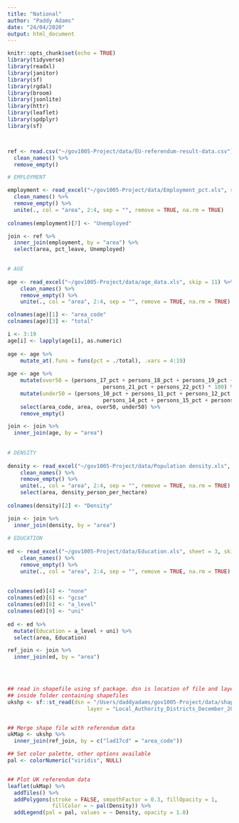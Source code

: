 ```yaml
---
title: "National"
author: "Paddy Adams"
date: "24/04/2020"
output: html_document
---
```


```r
knitr::opts_chunk$set(echo = TRUE)
library(tidyverse)
library(readxl)
library(janitor)
library(sf)
library(rgdal)
library(broom)
library(jsonlite)
library(httr)
library(leaflet)
library(spdplyr)
library(sf)




```



```r



ref <- read.csv("~/gov1005-Project/data/EU-referendum-result-data.csv") %>% 
  clean_names() %>% 
  remove_empty()

# EMPLOYMENT

employment <- read_excel("~/gov1005-Project/data/Employment_pct.xls", skip = 11) %>% 
  clean_names() %>% 
  remove_empty() %>%
  unite(., col = "area", 2:4, sep = "", remove = TRUE, na.rm = TRUE)
  
colnames(employment)[7] <- "Unemployed"

join <- ref %>% 
  inner_join(employment, by = "area") %>% 
  select(area, pct_leave, Unemployed)

        
# AGE
        
age <- read_excel("~/gov1005-Project/data/age_data.xls", skip = 11) %>% 
    clean_names() %>% 
    remove_empty() %>% 
    unite(., col = "area", 2:4, sep = "", remove = TRUE, na.rm = TRUE)

colnames(age)[1] <- "area_code"
colnames(age)[3] <- "total"

i <- 3:19
age[i] <- lapply(age[i], as.numeric)
        
age <- age %>%
    mutate_at(.funs = funs(pct = ./total), .vars = 4:19)
        
age <- age %>% 
    mutate(over50 = (persons_17_pct + persons_18_pct + persons_19_pct + persons_20_pct + 
                              persons_21_pct + persons_22_pct) * 100) %>% 
    mutate(under50 = (persons_10_pct + persons_11_pct + persons_12_pct + persons_13_pct + 
                              persons_14_pct + persons_15_pct + persons_16_pct) * 100) %>% 
    select(area_code, area, over50, under50) %>% 
    remove_empty()

join <- join %>% 
  inner_join(age, by = "area")  
        
        
# DENSITY
        
density <- read_excel("~/gov1005-Project/data/Population density.xls", sheet = 2, skip = 11) %>% 
    clean_names() %>% 
    remove_empty() %>% 
    unite(., col = "area", 2:4, sep = "", remove = TRUE, na.rm = TRUE) %>% 
    select(area, density_person_per_hectare)
        
colnames(density)[2] <- "Density"

join <- join %>% 
  inner_join(density, by = "area")
        
# EDUCATION 
        
ed <- read_excel("~/gov1005-Project/data/Education.xls", sheet = 3, skip = 10) %>% 
    clean_names() %>% 
    remove_empty() %>% 
    unite(., col = "area", 2:4, sep = "", remove = TRUE, na.rm = TRUE)    
    
    
colnames(ed)[4] <- "none"
colnames(ed)[6] <- "gcse"
colnames(ed)[8] <- "a_level"
colnames(ed)[9] <- "uni"
        
ed <- ed %>% 
  mutate(Education = a_level + uni) %>% 
  select(area, Education)

ref_join <- join %>% 
  inner_join(ed, by = "area")


        
```


```r

## read in shapefile using sf package. dsn is location of file and layer is name of the .shp file
## inside folder containing shapefiles
ukshp <- sf::st_read(dsn = "/Users/daddyadams/gov1005-Project/data/shapefiles",
                         layer = "Local_Authority_Districts_December_2017_Full_Clipped_Boundaries_in_Great_Britain")


## Merge shape file with referendum data
ukMap <- ukshp %>%
  inner_join(ref_join, by = c("lad17cd" = "area_code"))

## Set color palette, other options available
pal <- colorNumeric("viridis", NULL)


## Plot UK referendum data
leaflet(ukMap) %>%
  addTiles() %>%
  addPolygons(stroke = FALSE, smoothFactor = 0.3, fillOpacity = 1,
              fillColor = ~ pal(Density)) %>%
  addLegend(pal = pal, values = ~ Density, opacity = 1.0)

```



